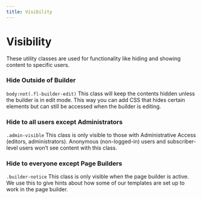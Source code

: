 ```yaml
---
title: Visibility
---
```


# Visibility

These utility classes are used for functionality like hiding and showing content to specific users.

### Hide Outside of Builder

`body:not(.fl-builder-edit)` This class will keep the contents hidden unless the builder is in edit mode. This way you can add CSS that hides certain elements but can still be accessed when the builder is editing.

### Hide to all users except Administrators

`.admin-visible` This class is only visible to those with Administrative Access (editors, administrators). Anonymous (non-logged-in) users and subscriber-level users won’t see content with this class.

### Hide to everyone except Page Builders

`.builder-notice` This class is only visible when the page builder is active. We use this to give hints about how some of our templates are set up to work in the page builder.